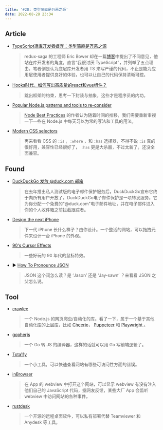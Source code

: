 ---
title: '#20: 类型简直是万恶之源'
date: 2022-08-28 23:34
---

## Article

- [TypeScript遭库开发者嫌弃：类型简直是万恶之源](https://mp.weixin.qq.com/s/lWWj_xZV8IeIw8E3ForFaA)
  
    > redux-saga 的工程师 Eric Bower 却在一篇[博客](https://erock.prose.sh/typescript-terrible-for-library-developers)中提出了不同意见，他站在库开发者的角度，直言“我很讨厌 TypeScript”，并列举了五点理由。笔者倒是认为底层库开发者用 TS 来写严谨的代码，不止是能为应用层使用者提供良好的体验，也可以让自己的代码保持清晰可控。
    > 

- [Hooks时代，如何写出高质量的react和vue组件？](https://juejin.cn/post/7123961170188304391)
  
    > 跳出框架的约束，思考一下封装与抽象，这些才是程序员的内功。
    > 

- [Popular Node.js patterns and tools to re-consider](https://practica.dev/blog/popular-nodejs-pattern-and-tools-to-reconsider)
  
    > [Node Best Practices](https://github.com/goldbergyoni/nodebestpractices) 的作者认为随着时间的推移，我们需要重新审视一下一些在 Node.js 中每天习以为常的写法和工具的用法。
    > 

- [Modern CSS selectors](https://blog.openreplay.com/modern-css-selectors)
  
    > 再来看看 CSS 的 `:is` ，`:where` ，和 `:has` 选择器，不得不说 `:is` 真的很好用，兼容性已经很好了， `:has` 更是大杀器，不过太新了，还没全面兼容。
    > 

## Found

- [DuckDuckGo 发放 @duck.com 邮箱](https://www.cnbeta.com/articles/tech/1308699.htm)
  
    > 在去年推出私人测试版的电子邮件保护服务后，DuckDuckGo宣布它终于向所有用户开放了。DuckDuckGo电子邮件保护是一项转发服务，它为你分配一个免费的"@duck.com"电子邮件地址，并在电子邮件进入你的个人收件箱之前拦截跟踪者。
    > 

- [Design the next iPhone](https://neal.fun/design-the-next-iphone/)
  
    > 下一代 iPhone 长什么样子？由你设计。一个整活的网站，可以拖拽元件来设计一台 iPhone 的外观。
    > 

- [90's Cursor Effects](https://tholman.com/cursor-effects/)
  
    > 一些好玩的 90 年代的鼠标特效。
    > 

- ▶️ [How To Pronounce JSON](https://www.youtube.com/watch?v=uR-f4b0G9lo)
  
    > JSON 这个词怎么读？是 ‘Jason’ 还是 ‘Jay-sawn’ ？来看看 JSON 之父怎么说。
    > 

## Tool

- [crawlee](https://github.com/apify/crawlee)
  
    > 一个 Node.js 的网页爬虫/自动化的库。看了一下，属于一个基于其他自动化库的上层库，比如 [Cheerio](https://github.com/cheeriojs/cheerio)， [Puppeteer](https://github.com/puppeteer/puppeteer) 和 [Playwright](https://github.com/microsoft/playwright) 。
    > 
    
- [gopherjs](https://github.com/gopherjs/gopherjs)
  
    > 一个 Go 转 JS 的编译器，这样的话就可以用 Go 写前端逻辑了。
    > 

- [Tota11y](https://tota11y.babylontech.co.uk/)
  
    > 一个小工具，可以快速查看网站有哪些可访问性方面的错误。
    > 

- [inBrowser](https://inappbrowser.com/)
  
    > 在 App 的 webview 中打开这个网站，可以显示 webview 有没有注入他们自己的 JavaScript 代码，据网友反馈，某些大厂 App 会监听 webview 中访问网站的各种事件。
    > 
    
- [rustdesk](https://github.com/rustdesk/rustdesk)
  
    > 一个开源的远程桌面软件，可以私有部署代替 Teamviewer 和 Anydesk 等工具。